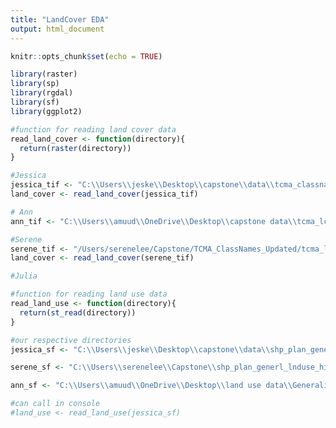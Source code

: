 ```yaml
---
title: "LandCover EDA"
output: html_document
---
```


```r
knitr::opts_chunk$set(echo = TRUE)

library(raster)
library(sp)
library(rgdal)
library(sf)
library(ggplot2)
```


```r
#function for reading land cover data
read_land_cover <- function(directory){
  return(raster(directory))
}

#Jessica
jessica_tif <- "C:\\Users\\jeske\\Desktop\\capstone\\data\\tcma_classnames_updated\\TCMA_ClassNames_Updated\\tcma_lc_finalv1.tif"
land_cover <- read_land_cover(jessica_tif)

# Ann
ann_tif <- "C:\\Users\\amuud\\OneDrive\\Desktop\\capstone data\\tcma_lc_finalv1.tif"

#Serene
serene_tif <- "/Users/serenelee/Capstone/TCMA_ClassNames_Updated/tcma_lc_finalv1.tif"
land_cover <- read_land_cover(serene_tif)

#Julia

```


```r
#function for reading land use data
read_land_use <- function(directory){
  return(st_read(directory))
}

#our respective directories
jessica_sf <- "C:\\Users\\jeske\\Desktop\\capstone\\data\\shp_plan_generl_lnduse_historical\\GeneralizedLandUseHistorical.shp"

serene_sf <- "C:\\Users\\serenelee\\Capstone\\shp_plan_generl_lnduse_historical\\GeneralizedLandUseHistorical.shp"

ann_sf <- "C:\\Users\\amuud\\OneDrive\\Desktop\\land use data\\GeneralizedLandUseHistorical.shp"

#can call in console
#land_use <- read_land_use(jessica_sf)
```

